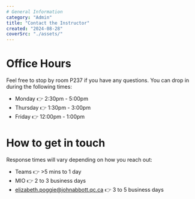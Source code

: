 ```yaml
---
# General Information
category: "Admin"
title: "Contact the Instructor"
created: "2024-08-28"
coverSrc: "./assets/"
---
```


# Office Hours

Feel free to stop by room P237 if you have any questions. You can drop in during the following times:

- Monday 👉 2:30pm - 5:00pm
- Thursday 👉 1:30pm - 3:00pm
- Friday 👉 12:00pm - 1:00pm

# How to get in touch

Response times will vary depending on how you reach out:

- Teams 👉 >5 mins to 1 day
- MIO 👉 2 to 3 business days
- elizabeth.poggie@johnabbott.qc.ca 👉 3 to 5 business days
